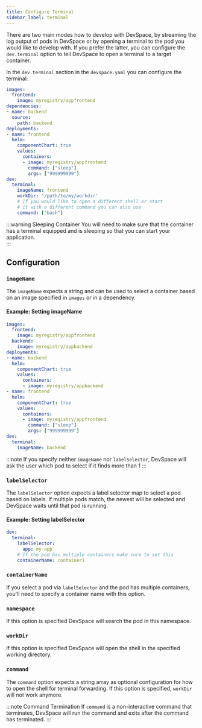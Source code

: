 ```yaml
---
title: Configure Terminal
sidebar_label: terminal
---
```


There are two main modes how to develop with DevSpace, by streaming the log output of pods in DevSpace or by opening a terminal to the pod you would like to develop with. If you prefer the latter, you can configure the `dev.terminal` option to tell DevSpace to open a terminal to a target container. 

In the `dev.terminal` section in the `devspace.yaml` you can configure the terminal:
```yaml {18-23}
images:
  frontend:
    image: myregistry/appfrontend
dependencies:
- name: backend
  source:
    path: backend
deployments:
- name: frontend
  helm:
    componentChart: true
    values:
      containers:
      - image: myregistry/appfrontend
        command: ["sleep"]
        args: ["999999999"]
dev:
  terminal: 
    imageName: frontend
    workDir: '/path/to/my/workdir'
    # If you would like to open a different shell or start
    # it with a different command you can also use
    command: ["bash"]
```

:::warning Sleeping Container
You will need to make sure that the container has a terminal equipped and is sleeping so that you can start your application.  
:::

## Configuration

### `imageName`
The `imageName` expects a string and can be used to select a container based on an image specified in `images` or in a dependency. 

#### Example: Setting imageName
```yaml {25-34}
images:
  frontend:
    image: myregistry/appfrontend
  backend:
    image: myregistry/appbackend
deployments:
- name: backend
  helm:
    componentChart: true
    values:
      containers:
      - image: myregistry/appbackend
- name: frontend
  helm:
    componentChart: true
    values:
      containers:
      - image: myregistry/appfrontend
        command: ["sleep"]
        args: ["999999999"]
dev:
  terminal: 
    imageName: backend
```

:::note
If you specify neither `imageName` nor `labelSelector`, DevSpace will ask the user which pod to select if it finds more than 1
:::

### `labelSelector`
The `labelSelector` option expects a label selector map to select a pod based on labels. If multiple pods match, the newest will be selected and DevSpace waits until that pod is running.

#### Example: Setting labelSelector
```yaml {25-34}
dev:
  terminal: 
    labelSelector: 
      app: my-app
    # If the pod has multiple containers make sure to set this
    containerName: container1
```

### `containerName` 
If you select a pod via `labelSelector` and the pod has multiple containers, you'll need to specify a container name with this option.

### `namespace`
If this option is specified DevSpace will search the pod in this namespace.

### `workDir`
If this option is specified DevSpace will open the shell in the specified working directory.

### `command`
The `command` option expects a string array as optional configuration for how to open the shell for terminal forwarding. If this option is specified, `workDir` will not work anymore.

:::note Command Termination
If `command` is a non-interactive command that terminates, DevSpace will run the command and exits after the command has terminated.
:::
